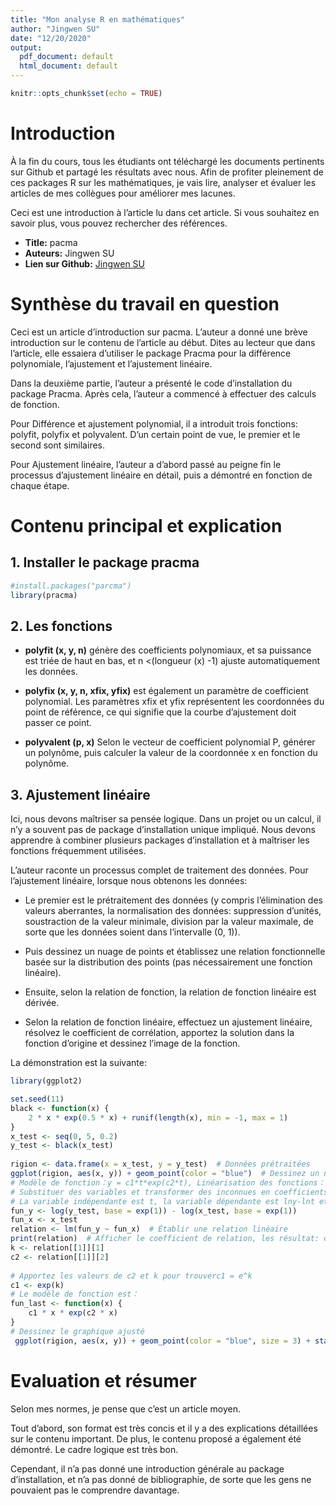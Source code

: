 ```yaml
---
title: "Mon analyse R en mathématiques"
author: "Jingwen SU"
date: "12/20/2020"
output:
  pdf_document: default
  html_document: default
---
```


```r
knitr::opts_chunk$set(echo = TRUE)
```

# Introduction

À la fin du cours, tous les étudiants ont téléchargé les documents pertinents sur Github et partagé les résultats avec nous. Afin de profiter pleinement de ces packages R sur les mathématiques, je vais lire, analyser et évaluer les articles de mes collègues pour améliorer mes lacunes.

Ceci est une introduction à l'article lu dans cet article. Si vous souhaitez en savoir plus, vous pouvez rechercher des références.

* **Title:** pacma
* **Auteurs:** Jingwen SU
* **Lien sur Github:** [Jingwen SU](https://github.com/Jingwen-su/PSBX/blob/main/Document%20final/gr01_Jingwen_SU_pacman.pdf)

# Synthèse du travail en question

Ceci est un article d'introduction sur pacma. L'auteur a donné une brève introduction sur le contenu de l'article au début. Dites au lecteur que dans l'article, elle essaiera d'utiliser le package Pracma pour la différence polynomiale, l'ajustement et l'ajustement linéaire.

Dans la deuxième partie, l'auteur a présenté le code d'installation du package Pracma. Après cela, l'auteur a commencé à effectuer des calculs de fonction.

Pour Différence et ajustement polynomial, il a introduit trois fonctions: polyfit, polyfix et polyvalent. D'un certain point de vue, le premier et le second sont similaires.

Pour Ajustement linéaire, l'auteur a d'abord passé au peigne fin le processus d'ajustement linéaire en détail, puis a démontré en fonction de chaque étape.

# Contenu principal et explication

## 1. Installer le package pracma

```r
#install.packages("parcma")
library(pracma)
```

## 2. Les fonctions

* **polyfit (x, y, n)** génère des coefficients polynomiaux, et sa puissance est triée de haut en bas, et n <(longueur (x) -1) ajuste automatiquement les données.

* **polyfix (x, y, n, xfix, yfix)** est également un paramètre de coefficient polynomial. Les paramètres xfix et yfix représentent les coordonnées du point de référence, ce qui signifie que la courbe d'ajustement doit passer ce point.

* **polyvalent (p, x)** Selon le vecteur de coefficient polynomial P, générer un polynôme, puis calculer la valeur de la coordonnée x en fonction du polynôme.

## 3. Ajustement linéaire

Ici, nous devons maîtriser sa pensée logique. Dans un projet ou un calcul, il n'y a souvent pas de package d'installation unique impliqué. Nous devons apprendre à combiner plusieurs packages d'installation et à maîtriser les fonctions fréquemment utilisées.

L'auteur raconte un processus complet de traitement des données. Pour l'ajustement linéaire, lorsque nous obtenons les données:

* Le premier est le prétraitement des données (y compris l'élimination des valeurs aberrantes, la normalisation des données: suppression d'unités, soustraction de la valeur minimale, division par la valeur maximale, de sorte que les données soient dans l'intervalle (0, 1)).

* Puis dessinez un nuage de points et établissez une relation fonctionnelle basée sur la distribution des points (pas nécessairement une fonction linéaire).

* Ensuite, selon la relation de fonction, la relation de fonction linéaire est dérivée.

* Selon la relation de fonction linéaire, effectuez un ajustement linéaire, résolvez le coefficient de corrélation, apportez la solution dans la fonction d'origine et dessinez l'image de la fonction.

La démonstration est la suivante:

```r
library(ggplot2)

set.seed(11)
black <- function(x) {
    2 * x * exp(0.5 * x) + runif(length(x), min = -1, max = 1)
}
x_test <- seq(0, 5, 0.2)
y_test <- black(x_test)
 
rigion <- data.frame(x = x_test, y = y_test)  # Données prétraitées
ggplot(rigion, aes(x, y)) + geom_point(color = "blue")  # Dessinez un nuage de points à partir duquel vous pouvez construire un modèle de fonction exponentielle
# Modèle de fonction：y = c1*t*exp(c2*t), Linéarisation des fonctions：lny = lnc1 + lnt + c2*t
# Substituer des variables et transformer des inconnues en coefficients de fonctions linéaires：lny -lnt = c2*t + k,
# La variable indépendante est t, la variable dépendante est lny-lnt et le coefficient est calculé par ajustement linéaire：k, c2
fun_y <- log(y_test, base = exp(1)) - log(x_test, base = exp(1))
fun_x <- x_test
relation <- lm(fun_y ~ fun_x)  # Établir une relation linéaire
print(relation)  # Afficher le coefficient de relation, les résultat: c2 = 0.5583, k = 0.4780
k <- relation[[1]][1]
c2 <- relation[[1]][2]
 
# Apportez les valeurs de c2 et k pour trouverc1 = e^k
c1 <- exp(k)
# Le modèle de fonction est：
fun_last <- function(x) {
    c1 * x * exp(c2 * x)
}
# Dessinez le graphique ajusté
 ggplot(rigion, aes(x, y)) + geom_point(color = "blue", size = 3) + stat_function(fun = fun_last, color = "red", size = 1)
```

# Evaluation et résumer

Selon mes normes, je pense que c'est un article moyen.

Tout d'abord, son format est très concis et il y a des explications détaillées sur le contenu important. De plus, le contenu proposé a également été démontré. Le cadre logique est très bon.

Cependant, il n'a pas donné une introduction générale au package d'installation, et n'a pas donné de bibliographie, de sorte que les gens ne pouvaient pas le comprendre davantage.

